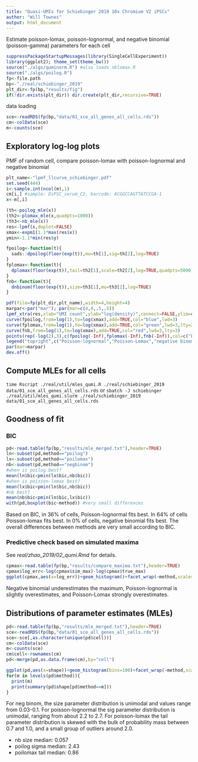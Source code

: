 ```yaml
---
title: "Quasi-UMIs for Schiebinger 2019 10x Chromium V2 iPSCs"
author: "Will Townes"
output: html_document
---
```


Estimate poisson-lomax, poisson-lognormal, and negative binomial (poisson-gamma) parameters for each cell

```r
suppressPackageStartupMessages(library(SingleCellExperiment))
library(ggplot2); theme_set(theme_bw())
source("./algs/quminorm.R") #also loads nblomax.R
source("./algs/poilog.R")
fp<-file.path
bp<-"./real/schiebinger_2019"
plt_dir<-fp(bp,"results/fig")
if(!dir.exists(plt_dir)) dir.create(plt_dir,recursive=TRUE)
```

data loading

```r
sce<-readRDS(fp(bp,"data/01_sce_all_genes_all_cells.rds"))
cm<-colData(sce)
m<-counts(sce)
```

## Exploratory log-log plots

PMF of random cell, compare poisson-lomax with poisson-lognormal and negative binomial

```r
plt_name<-"lpmf_llcurve_schiebinger.pdf"
set.seed(444)
i<-sample.int(ncol(m),1)
cm[i,] #sample: DiPSC_serum_C2, barcode: ACGGCCAGTTATCCGA-1
x<-m[,i]

(th<-poilog_mle(x))
(th2<-plomax_mle(x,quadpts=1000))
(th3<-nb_mle(x))
res<-lpmf(x,doplot=FALSE)
xmax<-expm1(1.1*max(res$x))
ymin<-1.1*min(res$y)

fpoilog<-function(t){
  sads::dpoilog(floor(exp(t)),mu=th[1],sig=th[2],log=TRUE)
}
fplomax<-function(t){
  dplomax(floor(exp(t)),tail=th2[1],scale=th2[2],log=TRUE,quadpts=5000)
}
fnb<-function(t){
  dnbinom(floor(exp(t)),size=th3[1],mu=th3[2],log=TRUE)
}

pdf(file=fp(plt_dir,plt_name),width=4,height=4)
marpar<-par("mar"); par(mar=c(4,4,.5,.5))
lpmf_xtra(res,xlab="UMI count",ylab="log(density)",connect=FALSE,ylim=c(ymin,0),xlim=c(-log(2),log(xmax)),cex=2,lwd=3)
curve(fpoilog,from=log(1),to=log(xmax),add=TRUE,col="blue",lwd=3)
curve(fplomax,from=log(1),to=log(xmax),add=TRUE,col="green",lwd=3,lty=2)
curve(fnb,from=log(1),to=log(xmax),add=TRUE,col="red",lwd=3,lty=3)
points(rep(-log(2),3),c(fpoilog(-Inf),fplomax(-Inf),fnb(-Inf)),col=c("blue","green","red"),pch=c(1,1,19),cex=c(1.6,.9,.4),lwd=3)
legend("topright",c("Poisson-lognormal","Poisson-Lomax","negative binomial"),col=c("blue","green","red"),lty=c(1,2,3),lwd=3)
par(mar=marpar)
dev.off()
```

## Compute MLEs for all cells 

`time Rscript ./real/util/mles_qumi.R ./real/schiebinger_2019 data/01_sce_all_genes_all_cells.rds` 
or 
`sbatch -J schiebinger ./real/util/mles_qumi.slurm ./real/schiebinger_2019 data/01_sce_all_genes_all_cells.rds`

## Goodness of fit 

### BIC

```r
pd<-read.table(fp(bp,"results/mle_merged.txt"),header=TRUE)
ln<-subset(pd,method=="poilog")
lx<-subset(pd,method=="poilomax")
nb<-subset(pd,method=="negbinom")
#when is poilog best?
mean(ln$bic<pmin(lx$bic,nb$bic))
#when is poisson-lomax best?
mean(lx$bic<pmin(ln$bic,nb$bic))
#nb best?
mean(nb$bic<pmin(ln$bic,lx$bic))
with(pd,boxplot(bic~method)) #very small differences
```

Based on BIC, in 36% of cells, Poisson-lognormal fits best. In 64% of cells Poisson-lomax fits best. In 0% of cells, negative binomial fits best. The overall differences between methods are very small according to BIC.

### Predictive check based on simulated maxima

See *real/zhao_2019/02_qumi.Rmd* for details.

```r
cpmax<-read.table(fp(bp,"results/compare_maxima.txt"),header=TRUE)
cpmax$log_err<-log(cpmax$sim_max)-log(cpmax$true_max)
ggplot(cpmax,aes(x=log_err))+geom_histogram()+facet_wrap(~method,scales="free")
```

Negative binomial underestimates the maximum, Poisson-lognormal is slightly overestimates, and Poisson-Lomax strongly overestimates.

## Distributions of parameter estimates (MLEs)

```r
pd<-read.table(fp(bp,"results/mle_merged.txt"),header=TRUE)
sce<-readRDS(fp(bp,"data/01_sce_all_genes_all_cells.rds"))
sce<-sce[,as.character(unique(pd$cell))]
cm<-colData(sce)
m<-counts(sce)
cm$cell<-rownames(cm)
pd<-merge(pd,as.data.frame(cm),by="cell")
```

```r
ggplot(pd,aes(x=shape))+geom_histogram(bins=100)+facet_wrap(~method,scales="free")+scale_x_log10()
for(m in levels(pd$method)){
  print(m)
  print(summary(pd$shape[pd$method==m]))
}
```

For neg binom, the size parameter distribution is unimodal and values range from 0.03-0.1. For poisson-lognormal the sig parameter distribution is unimodal, ranging from about 2.2 to 2.7. For poisson-lomax the tail parameter distribution is skewed with the bulk of probability mass between 0.7 and 1.0, and a small group of outliers around 2.0.

* nb size median: 0.057
* poilog sigma median: 2.43
* poilomax tail median: 0.86
